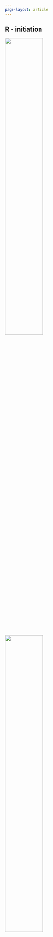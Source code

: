 ---
page-layout: article
---

::: {.callout-tip collapse="true" icon="false"}
## R - initiation

[![](img/banniere_installer_r_rstudio.png){width="50%"}](https://ateliers-codons.netlify.app/posts/01-installer-r-et-rstudio/)

[![](img/banniere_premiers_pas_avec_r.png){width="50%"}](https://ateliers-codons.netlify.app/posts/02-premiers-pas-avec-r/)

[![](img/banniere_introduction_tidyverse.png){width="50%"}](https://ateliers-codons.netlify.app/posts/03-introduction-tidyverse/)

[![](img/banniere_ggplot.png){width="50%"}](https://ateliers-codons.netlify.app/posts/06-intro-ggplot/)
:::

::: {.callout-caution collapse="true" icon="false"}
## R - perfectionnement

[![](img/banniere_rmarkdown.png){width="50%"}](https://ateliers-codons.netlify.app/posts/04-rmarkdown/)

[![](img/banniere_git.png){width="50%"}](https://ateliers-codons.netlify.app/posts/05-git/)
:::
